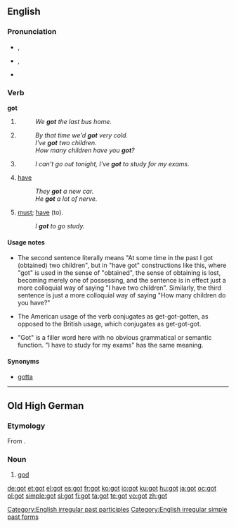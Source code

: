 {{also|göt}}
==English==

{{rank|de|whole|find|191|got|let|world|thing}}

===Pronunciation===
* {{a|RP}} {{IPA|/gɒt/}}, {{SAMPA|/gQt/}}
* {{a|GenAm}} {{IPA|/gɑt/}}, {{SAMPA|/gAt/}}
* {{audio|en-us-got.ogg|Audio (US)}}
*: {{rhymes|ɒt}}

===Verb===
'''got'''

# {{simple past of|[[get]]}}
#: ''We '''got''' the last bus home.''
# {{British}} {{past participle of|[[get]]}}
#: ''By that time we'd '''got''' very cold.''
#: ''I've '''got''' two children.''
#: ''How many children have you '''got'''?''
# {{non-gloss definition|Expressing obligation.}}
#: ''I can't go out tonight, I've '''got''' to study for my exams.''
# {{context|Southern US|UK|slang}} [[have]]
#: ''They '''got''' a new car.''
#: ''He '''got''' a lot of nerve.''
# {{context|Southern US|with [[to]]}} [[must#Verb|must]]; [[have]] (to).
#: ''I '''got''' to go study.''

====Usage notes====
* {{sense|past participle of get}} The second sentence literally means "At some time in the past I got (obtained) two children", but in "have got" constructions like this, where "got" is used in the sense of "obtained", the sense of obtaining is lost, becoming merely one of possessing, and the sentence is in effect just a more colloquial way of saying "I have two children". Similarly, the third sentence is just a more colloquial way of saying "How many children do you have?"
* {{sense|past participle of get}} The American usage of the verb conjugates as get-got-gotten, as opposed to the British usage, which conjugates as get-got-got.
* {{sense|expressing obligation}} "Got" is a filler word here with no obvious grammatical or semantic function. "I have to study for my exams" has the same meaning.

====Synonyms====
* {{sense|must, have (to)}} [[gotta]]

[[Category:English irregular past participles]]
[[Category:English irregular simple past forms]]

----

==Old High German==

===Etymology===
From {{proto|Indo-European|ǵʰuto-|lang=goh}}.

===Noun===
{{infl|goh|noun|g=m}}

# [[god]]

[[de:got]]
[[et:got]]
[[el:got]]
[[es:got]]
[[fr:got]]
[[ko:got]]
[[io:got]]
[[ku:got]]
[[hu:got]]
[[ja:got]]
[[oc:got]]
[[pl:got]]
[[simple:got]]
[[sl:got]]
[[fi:got]]
[[ta:got]]
[[te:got]]
[[vo:got]]
[[zh:got]]